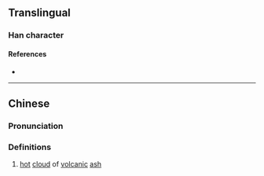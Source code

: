 {{character info}}
==Translingual==

===Han character===
{{Han char|rn=86|rad=火|as=09|sn=13|four=92814|canj=FHJG|ids=⿰火重}}

====References====
* {{Han ref|kx=0675.240|dkj=19171|dj=1087.020|hdz=32218.120|uh=7144|ud=28996|bh=DEA1|bd=56993}}

----

==Chinese==
{{zh-forms}}

===Pronunciation===
{{zh-pron
|m=zhǒng
|c=zung2
|mc=
|oc=
|ma=
|cat=
}}

===Definitions===
{{zh-hanzi}}

# [[hot]] [[cloud]] of [[volcanic]] [[ash]]